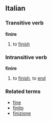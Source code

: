 ==Italian==
===Transitive verb===
'''finire'''

#to [[finish]]

===Intransitive verb===
'''finire'''
#to [[finish]], to [[end]]

===Related terms===
*[[fine]]
*[[finito]]
*[[finizione]]

{{It-conj-ire-b|fin|essere}}